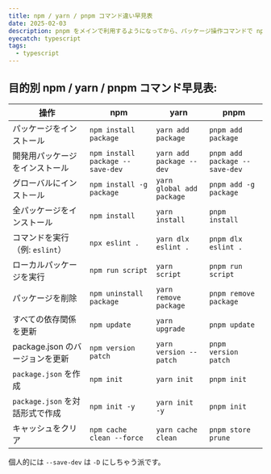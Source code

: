 ```yaml
---
title: npm / yarn / pnpm コマンド違い早見表
date: 2025-02-03
description: pnpm をメインで利用するようになってから、パッケージ操作コマンドで npm との違いをググることが増えたので、npm, yarn, pnpm のコマンド違いをまとめました。
eyecatch: typescript
tags:
  - typescript
---
```


## 目的別 npm / yarn / pnpm コマンド早見表:

| 操作                            | npm                              | yarn                      | pnpm                          |
| ------------------------------- | -------------------------------- | ------------------------- | ----------------------------- |
| パッケージをインストール        | `npm install package`            | `yarn add package`        | `pnpm add package`            |
| 開発用パッケージをインストール  | `npm install package --save-dev` | `yarn add package --dev`  | `pnpm add package --save-dev` |
| グローバルにインストール        | `npm install -g package`         | `yarn global add package` | `pnpm add -g package`         |
| 全パッケージをインストール      | `npm install`                    | `yarn install`            | `pnpm install`                |
| コマンドを実行（例: `eslint`）  | `npx eslint .`                   | `yarn dlx eslint .`       | `pnpm dlx eslint .`           |
| ローカルパッケージを実行        | `npm run script`                 | `yarn script`             | `pnpm run script`             |
| パッケージを削除                | `npm uninstall package`          | `yarn remove package`     | `pnpm remove package`         |
| すべての依存関係を更新          | `npm update`                     | `yarn upgrade`            | `pnpm update`                 |
| package.json のバージョンを更新 | `npm version patch`              | `yarn version --patch`    | `pnpm version patch`          |
| `package.json` を作成           | `npm init`                       | `yarn init`               | `pnpm init`                   |
| `package.json` を対話形式で作成 | `npm init -y`                    | `yarn init -y`            | `pnpm init`                   |
| キャッシュをクリア              | `npm cache clean --force`        | `yarn cache clean`        | `pnpm store prune`            |

個人的には `--save-dev` は `-D` にしちゃう派です。

